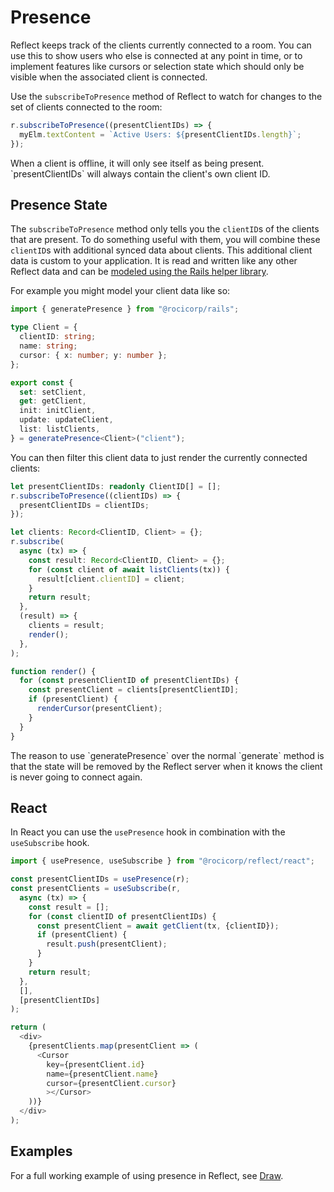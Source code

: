 
# Presence

Reflect keeps track of the clients currently connected to a room. You can use
this to show users who else is connected at any point in time, or to implement
features like cursors or selection state which should only be visible when the
associated client is connected.

Use the `subscribeToPresence` method of Reflect to watch for changes to the set of clients connected to the room:

```ts
r.subscribeToPresence((presentClientIDs) => {
  myElm.textContent = `Active Users: ${presentClientIDs.length}`;
});
```

<Callout type="info">
  When a client is offline, it will only see itself as being present.
  `presentClientIDs` will always contain the client's own client ID.
</Callout>

## Presence State

The `subscribeToPresence` method only tells you the `clientID`s of the clients
that are present. To do something useful with them, you will combine these
`clientID`s with additional synced data about clients. This additional client
data is custom to your application. It is read and written like any other
Reflect data and can be [modeled using the Rails helper library](./model).

For example you might model your client data like so:

```ts
import { generatePresence } from "@rocicorp/rails";

type Client = {
  clientID: string;
  name: string;
  cursor: { x: number; y: number };
};

export const {
  set: setClient,
  get: getClient,
  init: initClient,
  update: updateClient,
  list: listClients,
} = generatePresence<Client>("client");
```

You can then filter this client data to just render the currently connected clients:

```ts
let presentClientIDs: readonly ClientID[] = [];
r.subscribeToPresence((clientIDs) => {
  presentClientIDs = clientIDs;
});

let clients: Record<ClientID, Client> = {};
r.subscribe(
  async (tx) => {
    const result: Record<ClientID, Client> = {};
    for (const client of await listClients(tx)) {
      result[client.clientID] = client;
    }
    return result;
  },
  (result) => {
    clients = result;
    render();
  },
);

function render() {
  for (const presentClientID of presentClientIDs) {
    const presentClient = clients[presentClientID];
    if (presentClient) {
      renderCursor(presentClient);
    }
  }
}
```

<Callout type="info">
  The reason to use `generatePresence` over the normal `generate` method is that
  the state will be removed by the Reflect server when it knows the client is
  never going to connect again.
</Callout>

## React

In React you can use the `usePresence` hook in combination with the `useSubscribe` hook.

```ts
import { usePresence, useSubscribe } from "@rocicorp/reflect/react";

const presentClientIDs = usePresence(r);
const presentClients = useSubscribe(r,
  async (tx) => {
    const result = [];
    for (const clientID of presentClientIDs) {
      const presentClient = await getClient(tx, {clientID});
      if (presentClient) {
        result.push(presentClient);
      }
    }
    return result;
  },
  [],
  [presentClientIDs]
);

return (
  <div>
    {presentClients.map(presentClient => (
      <Cursor
        key={presentClient.id}
        name={presentClient.name}
        cursor={presentClient.cursor}
        ></Cursor>
    ))}
  </div>
);
```

## Examples

For a full working example of using presence in Reflect, see [Draw](/start/examples#draw).
